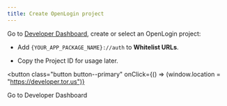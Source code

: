 ```yaml
---
title: Create OpenLogin project
---
```


Go to [Developer Dashboard](https://developer.tor.us), create or select an OpenLogin project:

- Add `{YOUR_APP_PACKAGE_NAME}://auth` to **Whitelist URLs**.

- Copy the Project ID for usage later.

<button
  class="button button--primary"
  onClick={() => (window.location = "https://developer.tor.us")}
>
  Go to Developer Dashboard
</button>
